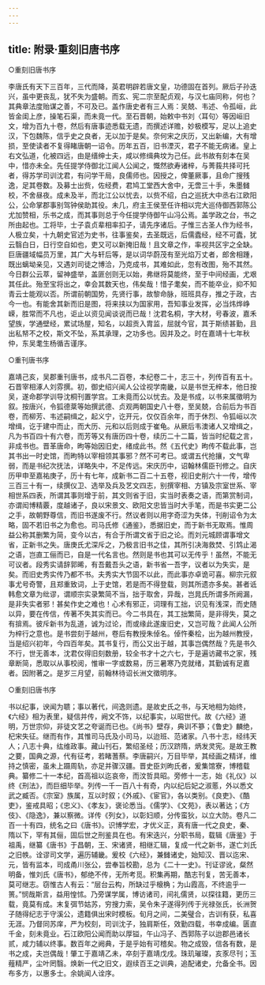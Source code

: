 ```yaml
---
---
---
```

title: 附录·重刻旧唐书序
---

 ○重刻旧唐书序

李唐氏有天下三百年，三代而降，英君明辟若唐文皇，功德固在首列。厥后子孙迭兴，虽中更丧乱，犹不失为盛朝。而玄、宪二宗至配贞观，与汉七庙同称，何也？其典章法度贻谋之善，不可及已。盖作唐史者有三人焉：吴兢、韦述、令孤峘，此皆金闺上彦，操笔石渠，而未竟一代。至石晋朝，始敕中书刘〈耳句〉等因峘旧文，增为百九十卷，然后有唐事迹悉载无遗，而撰述详赡，妙极模写，足以上追史汉，下包魏陈，信乎史之良者，无以加于是矣。奈何宋之庆历，又出新编，大有增损，至使读者不复得睹唐朝一诏令。历年五百，旧书湮灭，君子不能无病诸。皇上右文弘道，化被四远，由是缙绅士夫，咸以修缉典坟为己任。此书故有刻本在吴中，惜亦未全。先任提学侍御北江闻人公闻之，慨然欲寿诸梓，与菁莪共择可托者，得苏学司训沈君，有问学干局，良儒师也。因授之，俾董厥事，且命广搜残逸，足其卷数。及募士出赀，佐经费，君鸠工堂西大舍中，无啻三十手，朱墨雠校，不舍昼夜。成未及半，而北江公以忧去，以赀不绍，白之巡抚大中丞右江欧阳公，公命掌郡事别驾钟侯助其役。未几，府主王侯至任许相以完大巡侍御西郭陈公尤加赞相，乐书之成，而其事则总于今任提学侍御午山冯公焉。盖学政之台，书之所由起也。工将毕，士子袁贞辈相率扣子，请先序诸后。子惟三古圣人作为经书，人极立矣，十九朝史官述为史书，往事鉴矣，去圣既远，后儒蠹经，经不可蠹，犹云翳白日，日行空自如也，吏又可以新掩旧哉！且文章之作，率视共区宇之全缺。巨唐疆域幅员万里，其广大与轩后等，是以词华蔚茂有至光焰万丈者，郎舍相踵，既出螭坳亲见，又遇刘司徒之博洽，乃克成书，其难如此，忽有改图，殆不其然。今日群公云萃，留神盛举，盖匪创则无以始，弗继将莫能终，至于中间经画，尤艰其任此。殆至宝将出之，幸会其数天也，伟矣哉！惜子耄矣，而不能卒业，抑不知青云士能观以否。所谓前朝国势，先贤行事，故黎命脉，班班具存，推之于政，古今一也。有能舍其新而旧是图，将来挟以为国家用，吾知事业发挥，必当炜烨峥嵘，胜常而不凡也，讵止以资见闻谈说而已哉！沈君名桐，字大材，号春波，嘉禾望族，学通壁经，累试场屋，知名，以超贡入胄监，屈就今官，其于斯绩甚勤，且出私帑不之校，斯文不坠，系其承理，之功多也。因并及之。时在嘉靖十七年秋仲，东吴耄生杨循吉谨序。

○重刊唐书序

嘉靖己亥，吴郡重刊唐书，成书凡二百卷，本纪卷二十，志三十，列传百有五十。石晋宰相涿人刘雰撰。初，御史绍兴闻人公诠视学南畿，以是书世无梓本，他日按吴，遂命郡学训导沈桐刊置学宫。工未竟而公以忧去。及是书成，以书来属徵明为叙。按唐兴，令狐德棻等始撰武德、贞观两朝国史八十卷，至吴兢，合前后为书百卷，而柳芳、韦述嗣缉之，起义宁，讫开元，仅仅百余年，而于休烈、令狐峘以次增缉，讫于建中而止，而大历、元和以后则成于崔龟。从厥后韦澳诸人又增缉之，凡为书百四十有六卷，而芳等又有唐历四十卷，续历二十二篇，皆当时纪载之言，非成书也。晋革唐命，昫等始因旧史，绪成此书。然《五代史》昫传不载此事，岂其书出一时史馆，而昫特以宰相领其事邪？然不可考已。或谓五代抢攘，文气卑弱，而是书纪次抚法，详略失中，不足传远。宋庆历中，诏翰林儒臣刊修之。自庆历甲申至嘉祐庚子，历十有七年，成新书二百二十五卷，视旧史削六十一传，增传三百三十有一，续撰仪卫、选举及兵及艺文四志，别撰宰相、方镇及宗室世系、宰相世系四表，所谓其事则增于前，其文则省于旧，实当时表奏之语，而第赏制词，亦谓闳博精覈，度越诸子，良以宋景文、欧阳文忠皆当时大手笔，而是书实更二公之手，故朝野尊信，而旧书遂废不行。然议者则以用字奇涩为失体，刊削诏令为太略，固不若旧书之为愈也。司马氏修《通鉴》，悉据旧史，而于新书无取焉。惟周益公称其删繁为简，变今以古，有合于所谓文省于旧之论。而刘元城顾谓事增文省，正新书之失。唐庚氏尤深斥之，乃极言旧书之佳，其所引决海救焚、引鸩止渴之语，岂直工俪而已，自是一代名言也。然则是书也其可以无传乎！虽然，不能无可议者。段秀实请辞郭晞，有吾戴吾头之语，新书省一吾字，议者以为失实，是矣。而旧史秀实传乃都不书。夫秀实大节固不以此，而此事亦卓诡可喜。柳宗元叙事尤号奇警，且郑重致词，上于史馆，若是而不得登载，则其所遗亦多矣。甚者诋韩愈文章为纰谬，谓顺宗实录繁简不当，拙于取舍，异哉，岂晁氏所谓多所阙漏，是非失实者邪！甚矣作史之难也！心术有邪正，词理有工拙，识见有浅深，而史随以异，要在传信，传著不失其实而已。今二书具在，其工拙繁简，是非得失，莫之有揜焉。彼斥新书为乱道，诚为过论，而或缘此遂废旧史，又岂可哉？此闻人公所为梓行之意也。是书尝刻于越州，卷后有教授朱倬名。倬忤秦桧，出为越州教授，当是绍兴初年，今四百年矣。其书复行，而公又出于越，其事岂偶然哉？先是书久不行，世无善本，沈君仅得旧刻数册，较全书才十之六七，于是遍访藏书之家，残章断简，悉取以从事校阅，惟审一字或数易，历三暑寒乃克就绪，其勤诚有足嘉者。因附著之。是岁三月望，前翰林待诏长洲文徵明序。

○重刻旧唐书序

书以纪事，谀闻为聩；事以著代，间逸则遗。是故史氏之书，与天地相为始终，《六经》相为表里，疑信并传，阙文不饰，以纪事实，以昭世代。故《六经》道明，万世宗仰，非徒文艺之夸诞而已也。《尚书》壁存，典训不篸；《鲁史》麟绝，杞宋失征。继而有作，其惟司马氏及小司马，以迨班、范诸家。八书十志，经纬天人；八志十典，纮维政事。藏山刊石，繁绍圣经；历汉跻隋，炳发灵宪。是故王教之要，国典之源，代有征考，若睹蓍蔡。李唐嗣兴，万目毕举，其经画之精详，维持之慎密，虽未上蹑周轨，亦足并骤汉疆。晋史臣刘昫氏者，爰集馆寮，博稽载典。纂修二十一本纪，首高祖以迄哀帝，而汶哲具昭。旁修十一志，始《礼仪》以终《刑法》，而巨细毕举。列传一千一百八十有奇，内以纪后妃之淑慝，外以悉文武之臧否。《宗室》族属，互以时叙；《外戚》、《宦官》，各以类别。《良吏》、《酷吏》，鉴戒具昭；《忠义》、《孝友》，褒论悉当。《儒学》、《文苑》，表以著达；《方伎》、《隐逸》，兼以察微。详传《列女》，以彰妇顺，分传蛮狄，以立大防。卷凡二百一十有四，统名之曰《唐书》。识博学宏，才优义正，真有唐一代之良史，秦、隋以下，罕有其俪，固后世之刑鉴具在也。有宋迭兴，分职书局，载辑《唐鉴》于祖禹，继纂《唐书》于昌朝，王、宋诸贤，相继汇辑，复成一代之新书，遂亡刘氏之旧帙。诠谬司文学，遍历辅畿。爰校《六经》，兼雠诸史，始知汉、晋以迄宋、元，皆有监本，司成甬川张公，尝奉旨校勘，总为《二十一史》。刊证谬讹，粲然明备，惟刘氏《唐书》，郁绝不传，无所考觅。积集再期，酷志刊复，苦无善本，莫可继志。窃惟古人有云：“层台云构，所缺过乎榱桷；为山霞高，不终逾乎一篑。”悯哉斯言，益用惶怵。乃旁谋学属，博访诸司，间礼儒贤，以探往籍，更历三载，竟莫有成。末复弭节姑苏，穷搜力索，吴令朱子遂得列传于光禄张氏，长洲贺子随得纪志于守溪公，遗籍俱出宋时模板。旬月之间，二美璧合，古训有获，私喜无涯。乃督同苏庠，严为校刻，司训沈子，独肩斯任，效勤四载，书幸成编。匮直千金，刻未竟业。石江欧阳公闻而助以厚镒，午山冯子、西郭陈子以迨郡邑诸长贰，咸力辅以终事。数百年之阙典，于是乎始有可稽矣。物之成毁，信各有数，是书之成，夫岂偶哉！肇工于嘉靖乙未，卒刻于嘉靖戊戌。珠玑璀璨，亥豕尽刊；玉薤精严，尘叶罔翳。焕新一代之旧文，遐续百王之训典，追配诸史，允备全书。因布多方，以惠多士。余姚闻人诠序。

